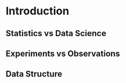 # Introduction


## Statistics vs Data Science


## Experiments vs Observations


## Data Structure

